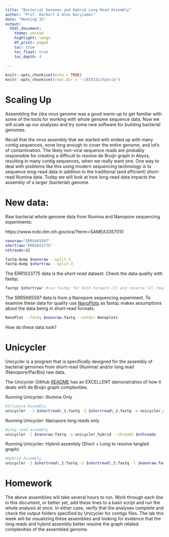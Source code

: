 ```yaml
---
title: "Bacterial Genomes and Hybrid Long Read Assembly"
author: "Prof. Harbert & Alex Baryiames"
date: "Meeting 15"
output: 
  html_document:
    theme: united
    highlight: tango
    df_print: paged
    toc: true
    toc_float: true
    toc_depth: 4
  
---
```



```r
knitr::opts_chunk$set(echo = TRUE)
knitr::opts_chunk$set(root.dir = '~/BIO331/hybrid')
```

# Scaling Up

Assembling the zika virus genome was  a good warm-up to get familiar with some of the tools for working with whole genome sequence data. Now we will scale up our analyses and try some new software for building bacterial genomes.

Recall that the virus assembly that we started with ended up with many contig sequences, none long enough to cover the entire genome, and lot's of contamination. The likely non-viral sequence reads are probably responsible for creating a difficult to resolve de Bruijn graph in Abyss, resulting in many contig sequences, when we really want one. One way to deal with problems like this using modern sequencing technology is to sequence long-read data in addition to the traditional (and efficient) short-read Illumina data. Today we will look at how long-read data impacts the assembly of a larger (bacterial) genome.


# New data:

Raw bacterial whole genome data from Illumina and Nanopore sequencing experiments: 

https://www.ncbi.nlm.nih.gov/sra/?term=SAMEA3357010


```bash

nanoraw="SRR5665597"
shortraw="ERR1023775"
nthreads=12

fastq-dump $nanoraw --split-3
fastq-dump $shortraw --split-3

```


The ERR1023775 data is the *short-read* dataset. Check the data quality with fastqc.

```bash
fastqc $shortraw* #run fastqc for both forward (1) and reverse (2) reads files
```

The SRR5665597 data is from a Nanopore sequencing experiment. To examine these data for quality use [NanoPlots](https://github.com/wdecoster/NanoPlot) as fastqc makes assumptions about the data being in short-read formats.

```bash
NanoPlot --fastq $nanoraw.fastq --outdir Nanoplots
```


How do these data look?


# Unicycler

Unicycler is a program that is specifically designed for the assembly of bacterial genomes from short-read (Illumina) and/or long read (Nanopore/PacBio) raw data. 

The Unicycler GitHub [README](https://github.com/rrwick/Unicycler#background) has an EXCELLENT demonstration of how it deals with de Bruijn graph complexities.

Running Unicycler: Illumina Only

```bash
#Illumina Assembly 
unicycler  -1 $shortread\_1.fastq -2 $shortread\_2.fastq -o unicycler_short --threads $nthreads
```


Running Unicycler: Nanopore long reads only

```bash
#Long read assembly
unicycler -l $nanoraw.fastq -o unicycler_hybrid --threads $nthreads
```

Running Unicycler: Hybrid assembly (Short + Long to resolve tangled graph)

```bash
#Hybrid Assembly 
unicycler -1 $shortread\_1.fastq -2 $shortread\_2.fastq -l $nanoraw.fastq -o unicycler_hybrid --threads $nthreads
```

# Homework

The above assemblies will take several hours to run. Work through each line in this document, or better yet, add these lines to a bash script and run the whole analysis at once. In either case, verify that the analyses complete and check the output folders specified by Unicycler for contigs files. The lab this week will be visualizing these assemblies and looking for evidence that the long reads and hybrid assembly better resolve the graph related complexities of the assembled genome.

